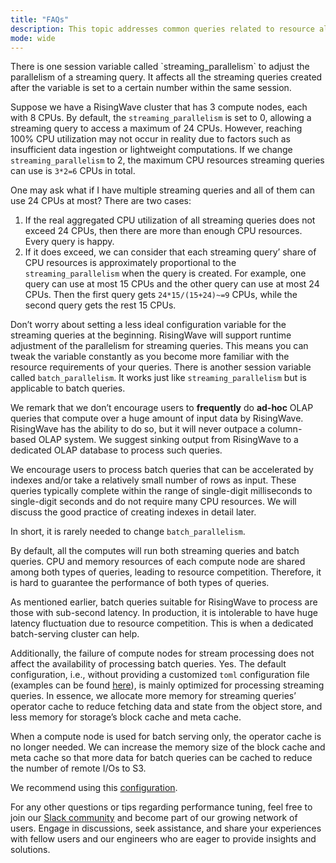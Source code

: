 ```yaml
---
title: "FAQs"
description: This topic addresses common queries related to resource allocation and adjustment for both streaming and batch queries. This will assist you in fine-tuning performance and maximizing efficiency.
mode: wide
---
```


<AccordionGroup>
  <Accordion title="How to adjust the resources allocated to each streaming query?">
There is one session variable called `streaming_parallelism` to adjust the parallelism of a streaming query. It affects all the streaming queries created after the variable is set to a certain number within the same session.

Suppose we have a RisingWave cluster that has 3 compute nodes, each with 8 CPUs. By default, the `streaming_parallelism` is set to 0, allowing a streaming query to access a maximum of 24 CPUs. However, reaching 100% CPU utilization may not occur in reality due to factors such as insufficient data ingestion or lightweight computations. If we change `streaming_parallelism` to 2, the maximum CPU resources streaming queries can use is `3*2=6` CPUs in total.

One may ask what if I have multiple streaming queries and all of them can use 24 CPUs at most? There are two cases:

1. If the real aggregated CPU utilization of all streaming queries does not exceed 24 CPUs, then there are more than enough CPU resources. Every query is happy.
2. If it does exceed, we can consider that each streaming query’ share of CPU resources is approximately proportional to the `streaming_parallelism` when the query is created. For example, one query can use at most 15 CPUs and the other query can use at most 24 CPUs. Then the first query gets `24*15/(15+24)~=9` CPUs, while the second query gets the rest 15 CPUs.

Don’t worry about setting a less ideal configuration variable for the streaming queries at the beginning. RisingWave will support runtime adjustment of the parallelism for streaming queries. This means you can tweak the variable constantly as you become more familiar with the resource requirements of your queries.
  </Accordion>
    <Accordion title="How to adjust the resources allocated to each batch query?">
There is another session variable called `batch_parallelism`. It works just like `streaming_parallelism` but is applicable to batch queries.

We remark that we don’t encourage users to **frequently** do **ad-hoc** OLAP queries that compute over a huge amount of input data by RisingWave. RisingWave has the ability to do so, but it will never outpace a column-based OLAP system. We suggest sinking output from RisingWave to a dedicated OLAP database to process such queries.

We encourage users to process batch queries that can be accelerated by indexes and/or take a relatively small number of rows as input. These queries typically complete within the range of single-digit milliseconds to single-digit seconds and do not require many CPU resources. We will discuss the good practice of creating indexes in detail later.

In short, it is rarely needed to change `batch_parallelism`.

  </Accordion>
    <Accordion title="When to choose to deploy a dedicated batch-serving cluster?">
By default, all the computes will run both streaming queries and batch queries. CPU and memory resources of each compute node are shared among both types of queries, leading to resource competition. Therefore, it is hard to guarantee the performance of both types of queries.

As mentioned earlier, batch queries suitable for RisingWave to process are those with sub-second latency. In production, it is intolerable to have huge latency fluctuation due to resource competition. This is when a dedicated batch-serving cluster can help.

Additionally, the failure of compute nodes for stream processing does not affect the availability of processing batch queries.
  </Accordion>
    <Accordion title="Is there any difference between configuring a compute node for stream processing only and for batch serving only?">
Yes. The default configuration, i.e., without providing a customized `toml` configuration file (examples can be found [here](https://github.com/risingwavelabs/risingwave/tree/main/src/config)), is mainly optimized for processing streaming queries. In essence, we allocate more memory for streaming queries’ operator cache to reduce fetching data and state from the object store, and less memory for storage’s block cache and meta cache.

When a compute node is used for batch serving only, the operator cache is no longer needed. We can increase the memory size of the block cache and meta cache so that more data for batch queries can be cached to reduce the number of remote I/Os to S3.

We recommend using this [configuration](https://github.com/risingwavelabs/risingwave/blob/main/src/config/serving-only.toml).

For any other questions or tips regarding performance tuning, feel free to join our [Slack community](https://www.risingwave.com/slack) and become part of our growing network of users. Engage in discussions, seek assistance, and share your experiences with fellow users and our engineers who are eager to provide insights and solutions.

  </Accordion>
</AccordionGroup>

